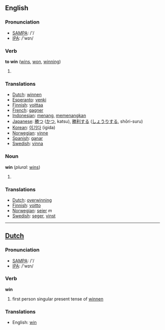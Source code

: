 ==English==

=== Pronunciation ===
*[[w:SAMPA|SAMPA]]: /'/
*[[w:IPA|IPA]]: /'wɪn/

=== Verb ===
'''to win''' ([[wins]], [[won]], [[winning]])
# {{substub}}

===Translations===
*[[Dutch]]: [[winnen]]
*[[Esperanto]]: [[venki]]
*[[Finnish]]: [[voittaa]]
*[[French]]: [[gagner]]
*[[Indonesian]]: [[menang]], [[menang|memenangkan]]
*[[Japanese]]: [[勝つ]] ([[かつ]], katsu), [[勝利]]する ([[しょうり]]する, shōri-suru)
*[[Korean]]: [[이기다]] (igida)
*[[Norwegian]]: [[vinne]]
*[[Spanish]]: [[ganar]]
*[[Swedish]]: [[vinna]]

=== Noun ===
'''win'''  (''plural:'' [[wins]])
# {{substub}}

===Translations===
*[[Dutch]]: [[overwinning]]
*[[Finnish]]: [[voitto]]
*[[Norwegian]]: [[seier]] ''m''
*[[Swedish]]: [[seger]], [[vinst]]

----

==[[Dutch]]==

=== Pronunciation ===
*[[w:SAMPA|SAMPA]]: /'/
*[[w:IPA|IPA]]: /'wɪn/

=== Verb ===
'''win'''

# first person singular present tense of [[winnen]]

===Translations===
*English: [[win]]